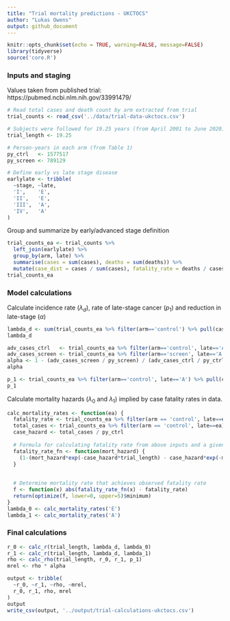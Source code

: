 ```yaml
---
title: "Trial mortality predictions - UKCTOCS"
author: "Lukas Owens"
output: github_document
---
```


```r
knitr::opts_chunk$set(echo = TRUE, warning=FALSE, message=FALSE)
library(tidyverse)
source('core.R')
```

### Inputs and staging

Values taken from published trial: 
  https://pubmed.ncbi.nlm.nih.gov/33991479/

```r

# Read total cases and death count by arm extracted from trial
trial_counts <- read_csv('../data/trial-data-ukctocs.csv')

# Subjects were followed for 19.25 years (from April 2001 to June 2020)
trial_length <- 19.25

# Person-years in each arm (from Table 1)
py_ctrl   <- 1577517
py_screen <- 789129

# Define early vs late stage disease
earlylate <- tribble(
  ~stage, ~late,
  'I',    'E',  
  'II',   'E',    
  'III',  'A',    
  'IV',   'A'     
)

```


Group and summarize by early/advanced stage definition
```r
trial_counts_ea <- trial_counts %>% 
  left_join(earlylate) %>%
  group_by(arm, late) %>%
  summarise(cases = sum(cases), deaths = sum(deaths)) %>%
  mutate(case_dist = cases / sum(cases), fatality_rate = deaths / cases)
trial_counts_ea
```

### Model calculations
Calculate incidence rate ($\lambda_d$), rate of late-stage cancer ($p_1$) and reduction in late-stage ($\alpha$)
```r
lambda_d <- sum(trial_counts_ea %>% filter(arm=='control') %>% pull(cases)) / py_ctrl
lambda_d

adv_cases_ctrl   <- trial_counts_ea %>% filter(arm=='control', late=='A') %>% pull(cases)
adv_cases_screen <- trial_counts_ea %>% filter(arm=='screen', late=='A') %>% pull(cases)
alpha <- 1 - (adv_cases_screen / py_screen) / (adv_cases_ctrl / py_ctrl)
alpha

p_1 <- trial_counts_ea %>% filter(arm=='control', late=='A') %>% pull(case_dist)
p_1
```
Calculate mortality hazards ($\lambda_0$ and $\lambda_1$) implied by case fatality rates in data. 
```r

calc_mortality_rates <- function(ea) {
  fatality_rate <- trial_counts_ea %>% filter(arm == 'control', late==ea) %>% pull(fatality_rate)
  total_cases <- trial_counts_ea %>% filter(arm == 'control', late==ea) %>% pull(cases)
  case_hazard <- total_cases / py_ctrl 
  
  # Formula for calculating fatality rate from above inputs and a given mortality hazard
  fatality_rate_fn <- function(mort_hazard) {
    (1-(mort_hazard*exp(-case_hazard*trial_length) - case_hazard*exp(-mort_hazard*trial_length)) / (mort_hazard - case_hazard)) / (1-exp(-case_hazard*trial_length))
  }
    
  
  # Determine mortality rate that achieves observed fatality rate 
  f <- function(x) abs(fatality_rate_fn(x) - fatality_rate)
  return(optimize(f, lower=0, upper=5)$minimum)
}
lambda_0 <- calc_mortality_rates('E')
lambda_1 <- calc_mortality_rates('A')

```


### Final calculations

```r
r_0 <- calc_r(trial_length, lambda_d, lambda_0)
r_1 <- calc_r(trial_length, lambda_d, lambda_1)
rho <- calc_rho(trial_length, r_0, r_1, p_1)
mrel <- rho * alpha

output <- tribble(
  ~r_0, ~r_1, ~rho, ~mrel,
  r_0, r_1, rho, mrel
)
output
write_csv(output, '../output/trial-calculations-ukctocs.csv')
```


